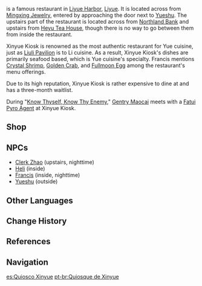 {{Location Infobox
|image        = <gallery>
Xinyue Kiosk.png|Exterior
Xinyue Kiosk Interior.png|Interior
</gallery>
|type         = Point of Interest
|type2        = Instance
|region       = Liyue
|area         = Sea of Clouds
|subarea      = Liyue Harbor
}}
{{Lang|'''Xinyue Kiosk'''|zh=新月轩|zh_rm=Xīnyuè-xuān|zh_tl=New Moon Pavilion}} is a famous restaurant in [[Liyue Harbor]], [[Liyue]]. It is located across from [[Mingxing Jewelry]], entered by approaching the door next to [[Yueshu]]. The upstairs part of the restaurant is located across from [[Northland Bank]] and upstairs from [[Heyu Tea House]], though there is no way to go between them from inside the restaurant.

Xinyue Kiosk is renowned as the most authentic restaurant for Yue cuisine, just as [[Liuli Pavilion]] is to Li cuisine. As a result, Xinyue Kiosk's dishes are primarily seafood based, which is Yue cuisine's specialty. Francis mentions [[Crystal Shrimp]], [[Golden Crab]], and [[Fullmoon Egg]] among the restaurant's menu offerings.

Due to its high reputation, Xinyue Kiosk is rather expensive to dine at and has a three-month waitlist.

During "[[Know Thyself, Know Thy Enemy]]," [[Gentry Maocai]] meets with a [[Fatui Pyro Agent]] at Xinyue Kiosk.

==Shop==
{{Vendor|Yueshu}}

==NPCs==
* [[Clerk Zhao]] (upstairs, nighttime)
* [[Heli]] (inside)
* [[Francis]] (inside, nighttime)
* [[Yueshu]] (outside)

==Other Languages==
{{Other Languages
|en      = Xinyue Kiosk
|zhs     = 新月轩
|zhs_rm  = Xīnyuè-xuān
|zht     = 新月軒
|zht_rm  = Xīnyuè-xuān
|zh_tl   = New Moon Pavilion
|ja      = {{Rubi|新|しん|月|げつ|軒|けん}}
|ja_rm   = Shingetsu-ken<ref>{{Ref/Quest|Teucer's Terrific Tour|note=Japanese Voice-Over}}</ref>
|ja_tl   = New Moon Pavilion{{Sino|ja}}
|ko      = {{tt|신월헌|新月軒}}
|ko_rm   = Sinwol-heon
|ko_tl   = New Moon Pavilion{{Sino|ko}}
|es      = Quiosco Xinyue
|es_tl   = Xinyue Kiosk
|fr      = Kiosque Xinyue
|fr_tl   = Xinyue Kiosk
|ru      = Шатёр «Синьюэ»
|ru_tl   = "Xinyue" Marquee
|th      = Xinyue Kiosk
|vi      = {{tt|Tân Nguyệt Hiên|新月轩}}
|vi_tl   = New Moon Pavilion{{Sino|vi}}
|de      = Lokal Xinyue
|de_tl   = Xinyue Bar
|id      = Xinyue Kiosk
|pt      = Quiosque de Xinyue
|pt_tl   = Xinyue Kiosk
}}

==Change History==
{{Change History|1.0}}

==References==
{{Reflist}}

==Navigation==
{{PoI Navbox|Liyue}}

[[es:Quiosco Xinyue]]
[[pt-br:Quiosque de Xinyue]]
